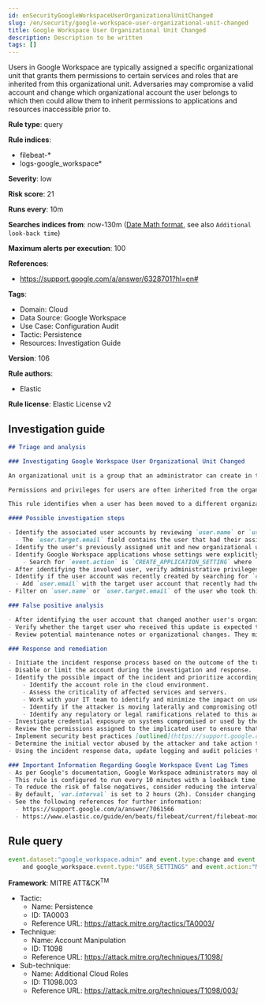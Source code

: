 ```yaml
---
id: enSecurityGoogleWorkspaceUserOrganizationalUnitChanged
slug: /en/security/google-workspace-user-organizational-unit-changed
title: Google Workspace User Organizational Unit Changed
description: Description to be written
tags: []
---
```


<div id="google-workspace-user-organizational-unit-changed"></div>

Users in Google Workspace are typically assigned a specific organizational unit that grants them permissions to certain services and roles that are inherited from this organizational unit. Adversaries may compromise a valid account and change which organizational account the user belongs to which then could allow them to inherit permissions to applications and resources inaccessible prior to.

**Rule type**: query

**Rule indices**: 

* filebeat-*
* logs-google_workspace*

**Severity**: low

**Risk score**: 21

**Runs every**: 10m

**Searches indices from**: now-130m ([Date Math format](((ref))/common-options.html#date-math), see also <DocLink id="enSecurityRulesUiCreate" section="set-the-rules-schedule">`Additional look-back time`</DocLink>)

**Maximum alerts per execution**: 100

**References**: 

* https://support.google.com/a/answer/6328701?hl=en#

**Tags**: 

* Domain: Cloud
* Data Source: Google Workspace
* Use Case: Configuration Audit
* Tactic: Persistence
* Resources: Investigation Guide

**Version**: 106

**Rule authors**: 

* Elastic

**Rule license**: Elastic License v2

## Investigation guide

```markdown
## Triage and analysis

### Investigating Google Workspace User Organizational Unit Changed

An organizational unit is a group that an administrator can create in the Google Admin console to apply settings to a specific set of users for Google Workspace. By default, all users are placed in the top-level (parent) organizational unit. Child organizational units inherit the settings from the parent but can be changed to fit the needs of the child organizational unit.

Permissions and privileges for users are often inherited from the organizational unit they are placed in. Therefore, if a user is changed to a separate organizational unit, they will inherit all privileges and permissions. User accounts may have unexpected privileges when switching organizational units that would allow a threat actor to gain a stronger foothold within the organization. The principle of least privileged (PoLP) should be followed when users are switched to different groups in Google Workspace.

This rule identifies when a user has been moved to a different organizational unit.

#### Possible investigation steps

- Identify the associated user accounts by reviewing `user.name` or `user.email` fields in the alert.
  - The `user.target.email` field contains the user that had their assigned organizational unit switched.
- Identify the user's previously assigned unit and new organizational unit by checking the `google_workspace.admin.org_unit.name` and `google_workspace.admin.new_value` fields.
- Identify Google Workspace applications whose settings were explicitly set for this organizational unit.
    - Search for `event.action` is `CREATE_APPLICATION_SETTING` where `google_workspace.admin.org_unit.name` is the new organizational unit.
- After identifying the involved user, verify administrative privileges are scoped properly to allow changing user organizational units.
- Identify if the user account was recently created by searching for `event.action: CREATE_USER`.
  - Add `user.email` with the target user account that recently had their organizational unit changed.
- Filter on `user.name` or `user.target.email` of the user who took this action and review the last 48 hours of activity for anything that may indicate a compromise.

### False positive analysis

- After identifying the user account that changed another user's organizational unit, verify the action was intentional.
- Verify whether the target user who received this update is expected to inherit privileges from the new organizational unit.
- Review potential maintenance notes or organizational changes. They might explain why a user's organization was changed.

### Response and remediation

- Initiate the incident response process based on the outcome of the triage.
- Disable or limit the account during the investigation and response.
- Identify the possible impact of the incident and prioritize accordingly; the following actions can help you gain context:
    - Identify the account role in the cloud environment.
    - Assess the criticality of affected services and servers.
    - Work with your IT team to identify and minimize the impact on users.
    - Identify if the attacker is moving laterally and compromising other accounts, servers, or services.
    - Identify any regulatory or legal ramifications related to this activity.
- Investigate credential exposure on systems compromised or used by the attacker to ensure all compromised accounts are identified. Reset passwords or delete API keys as needed to revoke the attacker's access to the environment. Work with your IT teams to minimize the impact on business operations during these actions.
- Review the permissions assigned to the implicated user to ensure that the least privilege principle is being followed.
- Implement security best practices [outlined](https://support.google.com/a/answer/7587183) by Google.
- Determine the initial vector abused by the attacker and take action to prevent reinfection via the same vector.
- Using the incident response data, update logging and audit policies to improve the mean time to detect (MTTD) and the mean time to respond (MTTR).

### Important Information Regarding Google Workspace Event Lag Times
- As per Google's documentation, Google Workspace administrators may observe lag times ranging from minutes up to 3 days between the time of an event's occurrence and the event being visible in the Google Workspace admin/audit logs.
- This rule is configured to run every 10 minutes with a lookback time of 130 minutes.
- To reduce the risk of false negatives, consider reducing the interval that the Google Workspace (formerly G Suite) Filebeat module polls Google's reporting API for new events.
- By default, `var.interval` is set to 2 hours (2h). Consider changing this interval to a lower value, such as 10 minutes (10m).
- See the following references for further information:
  - https://support.google.com/a/answer/7061566
  - https://www.elastic.co/guide/en/beats/filebeat/current/filebeat-module-google_workspace.html
```

## Rule query

```js
event.dataset:"google_workspace.admin" and event.type:change and event.category:iam
    and google_workspace.event.type:"USER_SETTINGS" and event.action:"MOVE_USER_TO_ORG_UNIT"

```

**Framework**: MITRE ATT&CK<sup>TM</sup>

* Tactic:
    * Name: Persistence
    * ID: TA0003
    * Reference URL: https://attack.mitre.org/tactics/TA0003/
* Technique:
    * Name: Account Manipulation
    * ID: T1098
    * Reference URL: https://attack.mitre.org/techniques/T1098/
* Sub-technique:
    * Name: Additional Cloud Roles
    * ID: T1098.003
    * Reference URL: https://attack.mitre.org/techniques/T1098/003/

